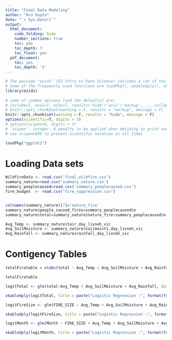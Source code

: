 ```yaml
---
title: "Final Data Modeling"
author: "Aru Gupta"
date: "`r Sys.Date()`"
output:
  html_document:
    code_folding: hide
    number_sections: true
    toc: yes
    toc_depth: 3
    toc_float: yes
  pdf_document:
    toc: yes
    toc_depth: '3'
---
```


```r
# The package "ezids" (EZ Intro to Data Science) includes a lot of the helper functions we developed for the course. 
# Some of the frequently used functions are loadPkg(), xkabledply(), xkablesummary(), uzscale(), etc.
library(ezids)
 
# some of common options (and the defaults) are: 
# include=T, eval=T, echo=T, results='hide'/'asis'/'markup',..., collapse=F, warning=T, message=T, error=T, cache=T, fig.width=6, fig.height=4, fig.dim=c(6,4) #inches, fig.align='left'/'center','right', 
# knitr::opts_chunk$set(warning = F, results = "markup", message = F)
knitr::opts_chunk$set(warning = F, results = "hide", message = F)
options(scientific=T, digits = 3) 
# options(scipen=9, digits = 3) 
# ‘scipen’: integer. A penalty to be applied when deciding to print numeric values in fixed or exponential notation.  Positive values bias towards fixed and negative towards scientific notation: fixed notation will be preferred unless it is more than ‘scipen’ digits wider.
# use scipen=999 to prevent scientific notation at all times
```

```r
loadPkg("ggplot2")
```


# Loading Data sets 
```r
WildfireData <- read.csv('final_wildfire.csv')
summary_nature=read.csv('summary_nature.csv')
summary_peoplecaused=read.csv('summary_peoplecaused.csv')
fire_budget  <- read.csv("fire_suppression.csv")


colnames(summary_nature)[7]='nature_fire'
summary_nature$people_caused_fires=summary_peoplecaused$n
summary_nature$total=summary_nature$nature_fire+summary_peoplecaused$n
```


```r

Avg_Temp <- summary_nature$tair_day_livneh_vic
Avg_SoilMoisture <- summary_nature$soilmoist1_day_livneh_vic
Avg_Rainfall <- summary_nature$rainfall_day_livneh_vic

```


# Contigency Tables 

```r
totalFiretable = xtabs(total ~ Avg_Temp + Avg_SoilMoisture + Avg_Rainfall, data = summary_nature)

totalFiretable
```


```r
logitTotal <- glm(total~Avg_Temp + Avg_SoilMoisture + Avg_Rainfall, data = summary_nature)
```
```r
xkabledply(logitTotal, title = paste("Logistic Regression :", format(formula(logitTotal)) ))
```


```r
logitFireSize <- glm(FIRE_SIZE ~ Avg_Temp + Avg_SoilMoisture + Avg_Rainfall, data = summary_nature)
```
```r
xkabledply(logitFireSize, title = paste("Logistic Regression :", format(formula(logitFireSize)) ))
```


```r
logitMonth <- glm(Month ~ FIRE_SIZE + Avg_Temp + Avg_SoilMoisture + Avg_Rainfall, data = summary_nature)
```
```r
xkabledply(logitMonth, title = paste("Logistic Regression :", format(formula(logitMonth)) ))
```

















